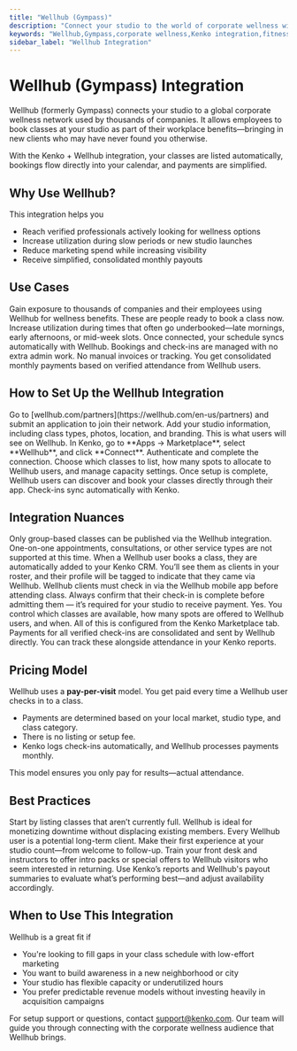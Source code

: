```yaml
---
title: "Wellhub (Gympass)"
description: "Connect your studio to the world of corporate wellness with Wellhub and fill your classes with motivated professionals."
keywords: "Wellhub,Gympass,corporate wellness,Kenko integration,fitness marketplace"
sidebar_label: "Wellhub Integration"
---
```


# Wellhub (Gympass) Integration

Wellhub (formerly Gympass) connects your studio to a global corporate wellness network used by thousands of companies. It allows employees to book classes at your studio as part of their workplace benefits—bringing in new clients who may have never found you otherwise.

With the Kenko \+ Wellhub integration, your classes are listed automatically, bookings flow directly into your calendar, and payments are simplified.

## Why Use Wellhub?

This integration helps you

- Reach verified professionals actively looking for wellness options
- Increase utilization during slow periods or new studio launches
- Reduce marketing spend while increasing visibility
- Receive simplified, consolidated monthly payouts

## Use Cases

<CardGroup cols={2}>
  <Card title="Reach Corporate Clients" icon="briefcase">
    Gain exposure to thousands of companies and their employees using Wellhub for wellness benefits. These are people ready to book a class now.
  </Card>
  <Card title="Fill Off-Peak Classes" icon="clock">
    Increase utilization during times that often go underbooked—late mornings, early afternoons, or mid-week slots.
  </Card>
  <Card title="Automated Scheduling & Check-In" icon="calendar-check">
    Once connected, your schedule syncs automatically with Wellhub. Bookings and check-ins are managed with no extra admin work.
  </Card>
  <Card title="Simplified Payment Flow" icon="file-check">
    No manual invoices or tracking. You get consolidated monthly payments based on verified attendance from Wellhub users.
  </Card>
</CardGroup>

## How to Set Up the Wellhub Integration

<Steps>
  <Step title="Apply to Wellhub" icon="user-plus">
    Go to [wellhub.com/partners](https://wellhub.com/en-us/partners) and submit an application to join their network.
  </Step>
  <Step title="Complete Your Studio Profile" icon="user">
    Add your studio information, including class types, photos, location, and branding. This is what users will see on Wellhub.
  </Step>
  <Step title="Connect via Kenko Marketplace" icon="plug">
    In Kenko, go to **Apps → Marketplace**, select **Wellhub**, and click **Connect**. Authenticate and complete the connection.
  </Step>
  <Step title="Configure Class Availability" icon="sliders">
    Choose which classes to list, how many spots to allocate to Wellhub users, and manage capacity settings.
  </Step>
  <Step title="Start Accepting Bookings" icon="circle-check">
    Once setup is complete, Wellhub users can discover and book your classes directly through their app. Check-ins sync automatically with Kenko.
  </Step>
</Steps>

## Integration Nuances

<AccordionGroup>
  <Accordion title="Services Supported" icon="list">
    Only group-based classes can be published via the Wellhub integration. One-on-one appointments, consultations, or other service types are not supported at this time.
  </Accordion>
  <Accordion title="Client Tags" icon="users">
    When a Wellhub user books a class, they are automatically added to your Kenko CRM. You’ll see them as clients in your roster, and their profile will be tagged to indicate that they came via Wellhub.
  </Accordion>
  <Accordion title="Check-in Process" icon="user-clock">
    Wellhub clients must check in via the Wellhub mobile app before attending class. Always confirm that their check-in is complete before admitting them — it’s required for your studio to receive payment.
  </Accordion>
  <Accordion title="Booking Settings" icon="gear">
    Yes. You control which classes are available, how many spots are offered to Wellhub users, and when. All of this is configured from the Kenko Marketplace tab.
  </Accordion>
  <Accordion title="Payment Processing" icon="dollar-sign">
    Payments for all verified check-ins are consolidated and sent by Wellhub directly. You can track these alongside attendance in your Kenko reports.
  </Accordion>
</AccordionGroup>

## Pricing Model

Wellhub uses a **pay-per-visit** model. You get paid every time a Wellhub user checks in to a class.

- Payments are determined based on your local market, studio type, and class category.
- There is no listing or setup fee.
- Kenko logs check-ins automatically, and Wellhub processes payments monthly.

This model ensures you only pay for results—actual attendance.

## Best Practices

<AccordionGroup>
  <Accordion title="List Off-Peak Inventory First" icon="clock">
    Start by listing classes that aren’t currently full. Wellhub is ideal for monetizing downtime without displacing existing members.
  </Accordion>
  <Accordion title="Deliver a Strong First Impression" icon="star">
    Every Wellhub user is a potential long-term client. Make their first experience at your studio count—from welcome to follow-up.
  </Accordion>
  <Accordion title="Offer On-Site Upsells" icon="chart-line">
    Train your front desk and instructors to offer intro packs or special offers to Wellhub visitors who seem interested in returning.
  </Accordion>
  <Accordion title="Monitor Payout Reports Monthly" icon="chart-bar">
    Use Kenko’s reports and Wellhub's payout summaries to evaluate what’s performing best—and adjust availability accordingly.
  </Accordion>
</AccordionGroup>

## When to Use This Integration

Wellhub is a great fit if

- You're looking to fill gaps in your class schedule with low-effort marketing
- You want to build awareness in a new neighborhood or city
- Your studio has flexible capacity or underutilized hours
- You prefer predictable revenue models without investing heavily in acquisition campaigns

For setup support or questions, contact [support@kenko.com](mailto:support@kenko.com). Our team will guide you through connecting with the corporate wellness audience that Wellhub brings.